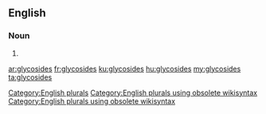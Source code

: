==English==

===Noun===
{{head|en}}

# {{plural of|glycoside}}

[[Category:English plurals]][[Category:English plurals using obsolete wikisyntax]][[Category:English plurals using obsolete wikisyntax]]

[[ar:glycosides]]
[[fr:glycosides]]
[[ku:glycosides]]
[[hu:glycosides]]
[[my:glycosides]]
[[ta:glycosides]]